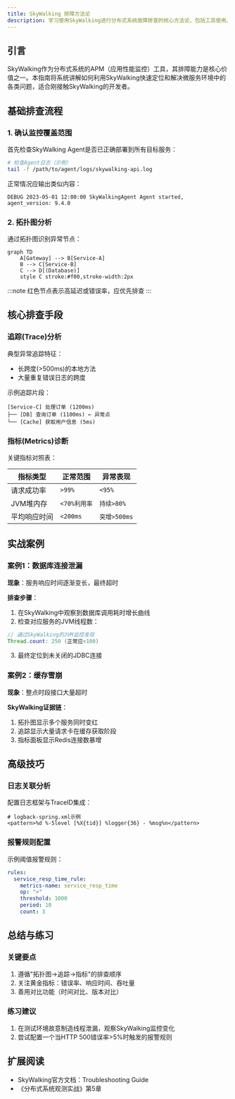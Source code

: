 ```yaml
---
title: SkyWalking 排障方法论
description: 学习使用SkyWalking进行分布式系统故障排查的核心方法论，包括工具使用、日志分析和实战案例。
---
```


## 引言

SkyWalking作为分布式系统的APM（应用性能监控）工具，其排障能力是核心价值之一。本指南将系统讲解如何利用SkyWalking快速定位和解决微服务环境中的各类问题，适合刚接触SkyWalking的开发者。

## 基础排查流程

### 1. 确认监控覆盖范围
首先检查SkyWalking Agent是否已正确部署到所有目标服务：
```bash
# 检查Agent日志（示例）
tail -f /path/to/agent/logs/skywalking-api.log
```
正常情况应输出类似内容：
```
DEBUG 2023-05-01 12:00:00 SkyWalkingAgent Agent started, agent_version: 9.4.0
```

### 2. 拓扑图分析
通过拓扑图识别异常节点：

```mermaid
graph TD
    A[Gateway] --> B[Service-A]
    B --> C[Service-B]
    C --> D[(Database)]
    style C stroke:#f00,stroke-width:2px
```

:::note
红色节点表示高延迟或错误率，应优先排查
:::

## 核心排查手段

### 追踪(Trace)分析
典型异常追踪特征：
- 长跨度(>500ms)的本地方法
- 大量重复错误日志的跨度

示例追踪片段：
```
[Service-C] 处理订单 (1200ms)
├── [DB] 查询订单 (1100ms) ← 异常点
└── [Cache] 获取用户信息 (5ms)
```

### 指标(Metrics)诊断
关键指标对照表：

| 指标类型       | 正常范围      | 异常表现        |
|----------------|---------------|-----------------|
| 请求成功率     | `>99%`          | `<95%`            |
| JVM堆内存      | `<70%利用率`    | `持续>80%`        |
| 平均响应时间   | `<200ms`        | `突增>500ms`      |

## 实战案例

### 案例1：数据库连接泄漏
**现象**：服务响应时间逐渐变长，最终超时

**排查步骤**：
1. 在SkyWalking中观察到数据库调用耗时增长曲线
2. 检查对应服务的JVM线程数：
```java
// 通过SkyWalking的JVM监控发现
Thread.count: 250 (正常应<100)
```
3. 最终定位到未关闭的JDBC连接

### 案例2：缓存雪崩
**现象**：整点时段接口大量超时

**SkyWalking证据链**：
1. 拓扑图显示多个服务同时变红
2. 追踪显示大量请求卡在缓存获取阶段
3. 指标面板显示Redis连接数暴增

## 高级技巧

### 日志关联分析
配置日志框架与TraceID集成：
```properties
# logback-spring.xml示例
<pattern>%d %-5level [%X{tid}] %logger{36} - %msg%n</pattern>
```

### 报警规则配置
示例阈值报警规则：
```yaml
rules:
  service_resp_time_rule:
    metrics-name: service_resp_time
    op: ">"
    threshold: 1000
    period: 10
    count: 3
```

## 总结与练习

### 关键要点
1. 遵循"拓扑图→追踪→指标"的排查顺序
2. 关注黄金指标：错误率、响应时间、吞吐量
3. 善用对比功能（时间对比、版本对比）

### 练习建议
1. 在测试环境故意制造线程泄漏，观察SkyWalking监控变化
2. 尝试配置一个当HTTP 500错误率>5%时触发的报警规则

## 扩展阅读
- SkyWalking官方文档：Troubleshooting Guide
- 《分布式系统观测实战》第5章
